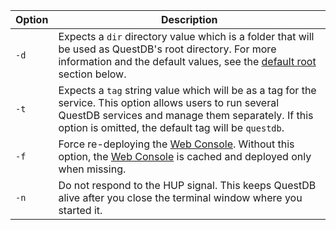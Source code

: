 | Option | Description                                                                                                                                                                                                             |
| ------ | ----------------------------------------------------------------------------------------------------------------------------------------------------------------------------------------------------------------------- |
| `-d`   | Expects a `dir` directory value which is a folder that will be used as QuestDB's root directory. For more information and the default values, see the [default root](#default-root-directory) section below.            |
| `-t`   | Expects a `tag` string value which will be as a tag for the service. This option allows users to run several QuestDB services and manage them separately. If this option is omitted, the default tag will be `questdb`. |
| `-f`   | Force re-deploying the [Web Console](/docs/web-console/). Without this option, the [Web Console](/docs/web-console/) is cached and deployed only when missing.                                                          |
| `-n`   | Do not respond to the HUP signal. This keeps QuestDB alive after you close the terminal window where you started it.                                                                                                    |
